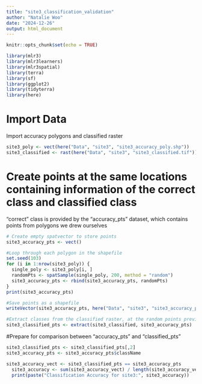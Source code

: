 ---
title: "site3_classification_validation"
author: "Natalie Woo"
date: "2024-12-26"
output: html_document
---

```{r setup, include=FALSE}
knitr::opts_chunk$set(echo = TRUE)
```

```{r load packages, message=F}
library(mlr3)
library(mlr3learners)
library(mlr3spatial)
library(terra)
library(sf)
library(ggplot2)
library(tidyterra)
library(here)
```

# Import Data
Import accuracy polygons and classified raster 
```{r}
site3_poly <- vect(here("Data", "site3", "site3_accuracy_poly.shp"))
site3_classified <- rast(here("Data", "site3", "site3_classified.tif"))
```

# Create points at the same locations containing information of the correct class and classified class
"correct" class is provided by the "accuracy_pts" dataset, which contains points from polygons we drew ourselves
```{r}
# Create empty spatvector to store points
site3_accuracy_pts <- vect()
```

```{r}
#Loop through each polygon in the shapefile
set.seed(103)
for (i in 1:nrow(site3_poly)) {
  single_poly <- site3_poly[i, ]
  randomPts <- spatSample(single_poly, 200, method = "random")
  site3_accuracy_pts <- rbind(site3_accuracy_pts, randomPts)
}
print(site3_accuracy_pts)
```

```{r}
#Save points as a shapefile
writeVector(site3_accuracy_pts, here("Data", "site3", "site3_accuracy_pts.shp"), filetype = "ESRI Shapefile", overwrite=T)
```

```{r}
#Extract classes from the classified raster, at the random points previously generated
site3_classified_pts <- extract(site3_classified, site3_accuracy_pts)
```

#Prepare for comparison between "accuracy_pts" and "classified_pts"
```{r}
site3_classified_pts <- site3_classified_pts[,2]
site3_accuracy_pts <- site3_accuracy_pts$className
```

```{r}
site3_accuracy_vect <- site3_classified_pts == site3_accuracy_pts
  site3_accuracy <- sum(site3_accuracy_vect) / length(site3_accuracy_vect)
  print(paste("Classification Accuracy for site3:", site3_accuracy))
```
